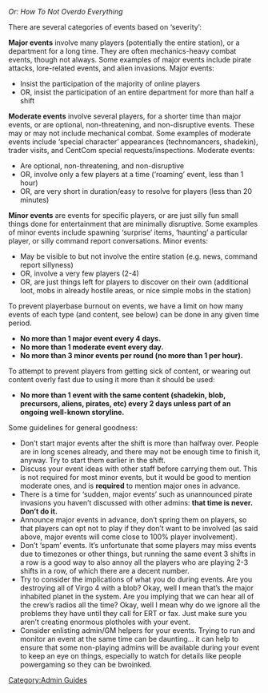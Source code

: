 ''Or: How To Not Overdo Everything''

There are several categories of events based on ‘severity’:

'''Major events''' involve many players (potentially the entire station), or a department for a long time. They are often mechanics-heavy combat events, though not always. Some examples of major events include pirate attacks, lore-related events, and alien invasions. Major events:
* Insist the participation of the majority of online players
* OR, insist the participation of an entire department for more than half a shift
'''Moderate events''' involve several players, for a shorter time than major events, or are optional, non-threatening, and non-disruptive events. These may or may not include mechanical combat. Some examples of moderate events include ‘special character’ appearances (technomancers, shadekin), trader visits, and CentCom special requests/inspections. Moderate events:
* Are optional, non-threatening, and non-disruptive
* OR, involve only a few players at a time (‘roaming’ event, less than 1 hour)
* OR, are very short in duration/easy to resolve for players (less than 20 minutes)
'''Minor events''' are events for specific players, or are just silly fun small things done for entertainment that are minimally disruptive. Some examples of minor events include spawning ‘surprise’ items, ‘haunting’ a particular player, or silly command report conversations. Minor events:
* May be visible to but not involve the entire station (e.g. news, command report sillyness)
* OR, involve a very few players (2-4)
* OR, are just things left for players to discover on their own (additional loot, mobs in already hostile areas, or nice simple mobs in the station)
To prevent playerbase burnout on events, we have a limit on how many events of each type (and content, see below) can be done in any given time period.
* '''No more than 1 major event every 4 days.'''
* '''No more than 1 moderate event every day.'''
* '''No more than 3 minor events per round (no more than 1 per hour).'''
To attempt to prevent players from getting sick of content, or wearing out content overly fast due to using it more than it should be used:
* '''No more than 1 event with the same content (shadekin, blob, precursors, aliens, pirates, etc) every 2 days unless part of an ongoing well-known storyline.'''
Some guidelines for general goodness:
* Don’t start major events after the shift is more than halfway over. People are in long scenes already, and there may not be enough time to finish it, anyway. Try to start them earlier in the shift.
* Discuss your event ideas with other staff before carrying them out. This is not required for most minor events, but it would be good to mention moderate ones, and is '''required''' to mention major ones in advance.
* There is a time for ‘sudden, major events’ such as unannounced pirate invasions you haven’t discussed with other admins: '''that time is never. Don’t do it.'''
* Announce major events in advance, don’t spring them on players, so that players can opt not to play if they don’t want to be involved (as said above, major events will come close to 100% player involvement).
* Don’t ‘spam’ events. It’s unfortunate that some players may miss events due to timezones or other things, but running the same event 3 shifts in a row is a good way to also annoy all the players who are playing 2-3 shifts in a row, of which there are a decent number.
* Try to consider the implications of what you do during events. Are you destroying all of Virgo 4 with a blob? Okay, well I mean that’s the major inhabited planet in the system. Are you implying that we can hear all of the crew’s radios all the time? Okay, well I mean why do we ignore all the problems they have until they call for ERT or fax. Just make sure you aren’t creating enormous plotholes with your event.
* Consider enlisting admin/GM helpers for your events. Trying to run and monitor an event at the same time can be daunting… it can help to ensure that some non-playing admins will be available during your event to keep an eye on things, especially to watch for details like people powergaming so they can be bwoinked.
[[Category:Admin Guides]]